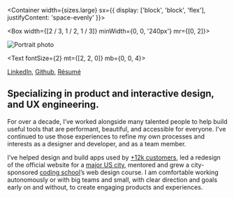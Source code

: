 
<SEO title="About" />

<Container width={sizes.large} sx={{
  display: ['block', 'block', 'flex'],
  justifyContent: 'space-evenly'
}}>

<Box width={[2 / 3, 1 / 2, 1 / 3]} minWidth={0, 0, '240px'} mr={[0, 2]}>

![Portrait photo](../images/portrait.jpg)

</Box>

<Box maxWidth={sizes.xsmall}>

<Text fontSize={2} mt={[2, 2, 0]} mb={0, 0, 4}>

[LinkedIn](https://www.linkedin.com/in/erow/), [Github](https://github.com/ericrowan), [Résumé](https://www.dropbox.com/s/e7fvnirz3d9u7lk/resume-2019.pdf?dl=0)

</Text>

## Specializing in product and interactive design, and UX engineering.

For over a decade, I&rsquo;ve worked alongside many talented people to help build useful tools that are performant, beautiful, and accessible for everyone. I&rsquo;ve continued to use those experiences to refine my own processes and interests as a designer and developer, and as a team member.

I&rsquo;ve helped design and build apps used by [+12k customers](http://indatus.com/solutions/answer-automation), led a redesign of the official website for a [major US city](https://www.nashville.gov/), mentored and grew a city-sponsored [coding school](https://codelouisville.org/)&rsquo;s web design course. I am comfortable working autonomously or with big teams and small, with clear direction and goals early on and without, to create engaging products and experiences.

</Box>

</Container>
